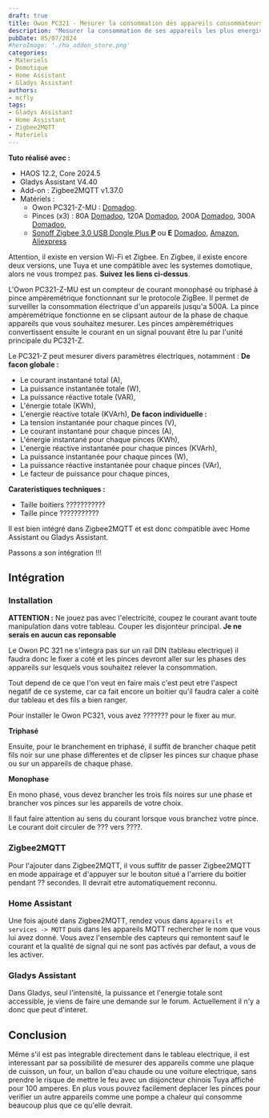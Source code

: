 ```yaml
---
draft: true
title: Owon PC321 - Mesurer la consommation des appareils consommateurs d'energie (jusqu'a 500A)
description: "Mesurer la consommation de ses appareils les plus energivor n'est pas evident. Le Owon PC321-Z permet de mesurer des appareils jusqu'a 500A et le tout en Zigbee."
pubDate: 05/07/2024
#heroImage: './ha_addon_store.png'
categories: 
- Materiels
- Domotique
- Home Assistant
- Gladys Assistant
authors: 
- mcfly
tags:
- Gladys Assistant
- Home Assistant
- Zigbee2MQTT
- Materiels
---
```



**Tuto réalisé avec :**
* HAOS 12.2, Core 2024.5
* Gladys Assistant V4.40
* Add-on : Zigbee2MQTT v1.37.0
* Matériels : 
  * Owon PC321-Z-MU : [Domadoo](https://www.domadoo.fr/fr/peripheriques/6372-owon-compteur-de-consommation-electrique-zigbee-monophasetriphase-80-a-300a.html?domid=66).
  * Pinces (x3) : 80A [Domadoo](https://www.domadoo.fr/fr/accessoires-electriques/6367-owon-3-pinces-amperemetriques-80a-pour-compteur-de-consommation-owon.html?domid=66), 120A [Domadoo](https://www.domadoo.fr/fr/accessoires-electriques/6369-owon-3-pinces-amperemetriques-120a-pour-compteur-de-consommation-owon.html?domid=66), 200A [Domadoo](https://www.domadoo.fr/fr/accessoires-electriques/6370-owon-3-pinces-amperemetriques-200a-pour-compteur-de-consommation-owon.html?domid=66), 300A [Domadoo](https://www.domadoo.fr/fr/accessoires-electriques/6371-owon-3-pinces-amperemetriques-300a-pour-compteur-de-consommation-owon.html?domid=66), 
  * [Sonoff Zigbee 3.0 USB Dongle Plus **P**](https://amzn.to/41W8f4W) ou **E** [Domadoo](https://www.domadoo.fr/fr/interface-domotique/6315-sonoff-zbdongle-e-cle-usb-dongle-zigbee-30-antenne-externe-20dbm-v2.html?domid=66), [Amazon](https://amzn.to/4baBRPQ), [Aliexpress](https://s.click.aliexpress.com/e/_Dd4Qrb9)

<Alert type ="warning">Attention, il existe en version Wi-Fi et Zigbee. En Zigbee, il existe encore deux versions, une Tuya et une compâtible avec les systemes domotique, alors ne vous trompez pas. **Suivez les liens ci-dessus**.</Alert>

L'Owon PC321-Z-MU est un compteur de courant monophasé ou triphasé à pince ampèremétrique fonctionnant sur le protocole ZigBee. Il permet de surveiller la consommation électrique d'un appareils jusqu'a 500A. La pince ampèremétrique fonctionne en se clipsant autour de la phase de chaque appareils que vous souhaitez mesurer. Les pinces ampèremétriques convertissent ensuite le courant en un signal pouvant être lu par l'unité principale du PC321-Z.

Le PC321-Z peut mesurer divers paramètres électriques, notamment :
**De facon globale :**
* Le courant instantané total (A),
* La puissance instantanée totale (W),
* La puissance réactive totale (VAR),
* L'énergie totale (KWh),
* L'energie réactive totale (KVArh),
**De facon individuelle :**
* La tension instantanée pour chaque pinces (V),
* Le courant instantané pour chaque pinces (A),
* L'énergie instantané pour chaque pinces (KWh),
* L'energie réactive instantanée pour chaque pinces (KVArh),
* La puissance instantanée pour chaque pinces (W),
* La puissance réactive instantanée pour chaque pinces (VAr),
* Le facteur de puissance pour chaque pinces,

**Carateristiques techniques :**
* Taille boitiers ???????????
* Taille pince ???????????

Il est bien intégré dans Zigbee2MQTT et est donc compatible avec Home Assistant ou Gladys Assistant.

Passons a son intégration !!!

## Intégration
### Installation
<Alert type="danger">**ATTENTION :** Ne jouez pas avec l'electricité, coupez le courant avant toute manipulation dans votre tableau. Couper les disjonteur principal. **Je ne serais en aucun cas reponsable** </Alert>

Le Owon PC 321 ne s'integra pas sur un rail DIN (tableau electrique) il faudra donc le fixer a coté et les pinces devront aller sur les phases des appareils sur lesquels vous souhaitez relever la consommation.

<Alert type="info">Tout depend de ce que l'on veut en faire mais c'est peut etre l'aspect negatif de ce systeme, car ca fait encore un boitier qu'il faudra caler a coité dur tableau et des fils a bien ranger.</Alert>

Pour installer le Owon PC321, vous avez ??????? pour le fixer au mur.

**Triphasé**

Ensuite, pour le branchement en triphasé, il suffit de brancher chaque petit fils noir sur une phase differentes et de clipser les pinces sur chaque phase ou sur un appareils de chaque phase.

**Monophase**

En mono phasé, vous devez brancher les trois fils noires sur une phase et brancher vos pinces sur les appareils de votre choix.

<Alert type="warning">Il faut faire attention au sens du courant lorsque vous branchez votre pince. Le courant doit circuler de ??? vers ????.</Alert>

### Zigbee2MQTT
Pour l'ajouter dans Zigbee2MQTT, il vous suffitr de passer Zigbee2MQTT en mode appairage et d'appuyer sur le bouton situé a l'arriere du boitier pendant ?? secondes. Il devrait etre automatiquement reconnu.

### Home Assistant
Une fois ajouté dans Zigbee2MQTT, rendez vous dans `Appareils et services -> MQTT` puis dans les appareils MQTT rechercher le nom que vous lui avez donné. Vous avez l'ensemble des capteurs qui remontent sauf le courant et la qualité de signal qui ne sont pas activés par defaut, a vous de les activer.

### Gladys Assistant
Dans Gladys, seul l'intensité, la puissance et l'energie totale sont accessible, je viens de faire une demande sur le forum. Actuellement il n'y a donc que peut d'interet.

## Conclusion
Même s'il est pas integrable directement dans le tableau electrique, il est interessant par sa possibilité de mesurer des appareils comme une plaque de cuisson, un four, un ballon d'eau chaude ou une voiture electrique, sans prendre le risque de mettre le feu avec un disjoncteur chinois Tuya affiché pour 100 amperes. En plus vous pouvez facilement deplacer les pinces pour verifier un autre appareils comme une pompe a chaleur qui consomme beaucoup plus que ce qu'elle devrait.

